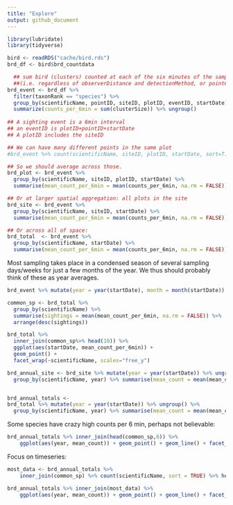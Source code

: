 ```yaml
---
title: "Explore"
output: github_document
---
```


```r
library(lubridate)
library(tidyverse)
```


```r
bird <- readRDS("cache/bird.rds")
brd_df <- bird$brd_countdata
```

```r
  ## sum bird (clusters) counted at each of the six minutes of the sampling event 
  ##(i.e. regardless of observerDistance and detectionMethod, or pointCountMinute)
brd_event <- brd_df %>% 
  filter(taxonRank == "species") %>%
  group_by(scientificName, pointID, siteID, plotID, eventID, startDate) %>% 
  summarize(counts_per_6min = sum(clusterSize)) %>% ungroup() 
  
## A sighting event is a 6min interval
## an eventID is plotID+pointID+startDate
## A plotID includes the siteID
```



```r
## We can have many different points in the same plot
#brd_event %>% count(scientificName, siteID, plotID, startDate, sort=T)

## So we should average across those.
brd_plot <- brd_event %>%  
  group_by(scientificName, siteID, plotID, startDate) %>% 
  summarise(mean_count_per_6min = mean(counts_per_6min, na.rm = FALSE))

## Or at larger spatial aggregation: all plots in the site
brd_site <- brd_event %>%  
  group_by(scientificName, siteID, startDate) %>% 
  summarise(mean_count_per_6min = mean(counts_per_6min, na.rm = FALSE))

## Or across all of space: 
brd_total  <- brd_event %>%  
  group_by(scientificName, startDate) %>% 
  summarise(mean_count_per_6min = mean(counts_per_6min, na.rm = FALSE))

```

Most sampling takes place in a condensed season of several sampling days/weeks for just a few months of the year.  We thus should probably think of these as year averages.  

```r
brd_event %>% mutate(year = year(startDate), month = month(startDate)) %>% count(siteID, plotID, scientificName, year, month, sort = TRUE) 
```


```r

common_sp <- brd_total %>%
  group_by(scientificName) %>% 
  summarise(sightings = mean(mean_count_per_6min, na.rm = FALSE)) %>% 
  arrange(desc(sightings)) 

brd_total %>% 
  inner_join(common_sp%>% head(10)) %>% 
  ggplot(aes(startDate, mean_count_per_6min)) +
  geom_point() +
  facet_wrap(~scientificName, scales="free_y")

```


```r
brd_annual_site <- brd_site %>% mutate(year = year(startDate)) %>% ungroup() %>% 
  group_by(scientificName, year) %>% summarise(mean_count = mean(mean_count_per_6min, na.rm = FALSE)) 


brd_annual_totals <- 
brd_total %>% mutate(year = year(startDate)) %>% ungroup() %>% 
  group_by(scientificName, year) %>% summarise(mean_count = mean(mean_count_per_6min, na.rm = FALSE)) 
```






Some species have crazy high counts per 6 min, perhaps not believable: 

```r
brd_annual_totals %>% inner_join(head(common_sp,6)) %>% 
    ggplot(aes(year, mean_count)) + geom_point() + geom_line() + facet_wrap(~scientificName, scales="free_y")
```



Focus on timeseries: 
```r
most_data <- brd_annual_totals %>%
    inner_join(common_sp) %>% count(scientificName, sort = TRUE) %>% head(6) %>% select(scientificName)
```

```r
brd_annual_totals %>% inner_join(most_data) %>% 
    ggplot(aes(year, mean_count)) + geom_point() + geom_line() + facet_wrap(~scientificName, scales="free_y")
```



